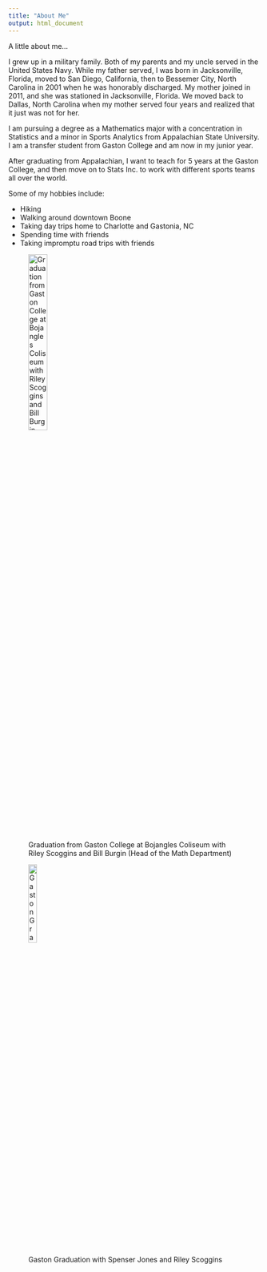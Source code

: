 ```yaml
---
title: "About Me"
output: html_document
---
```



A little about me...

I grew up in a military family. Both of my parents and my uncle served in the United States Navy. While my father served, I was born in Jacksonville, Florida, moved to San Diego, California, then to Bessemer City, North Carolina in 2001 when he was honorably discharged. My mother joined in 2011, and she was stationed in Jacksonville, Florida. We moved back to Dallas, North Carolina when my mother served four years and realized that it just was not for her. 

I am pursuing a degree as a Mathematics major with a concentration in Statistics and a minor in Sports Analytics from Appalachian State University. I am a transfer student from Gaston College and am now in my junior year.

After graduating from Appalachian, I want to teach for 5 years at the Gaston College, and then move on to Stats Inc. to work with different sports teams all over the world.

Some of my hobbies include: 

* Hiking
* Walking around downtown Boone
* Taking day trips home to Charlotte and Gastonia, NC
* Spending time with friends
* Taking impromptu road trips with friends

![Graduation from Gaston College at Bojangles Coliseum with Riley Scoggins and Bill Burgin (Head of the Math Department)](Images/IMG_20180511_181211.png){width=30%}


![Gaston Graduation with Spenser Jones and Riley Scoggins](Images/MVIMG_20180511_181309_exported_4891610532020811094.png){width=20%}